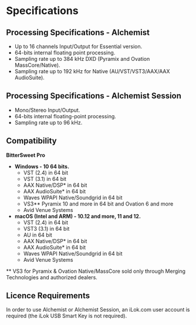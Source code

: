 # Specifications

## Processing Specifications - Alchemist

*   Up to 16 channels Input/Output for Essential version.
*   64-bits internal floating point processing.
*   Sampling rate up to 384 kHz DXD (Pyramix and Ovation MassCore/Native).
*   Sampling rate up to 192 kHz for Native (AU/VST/VST3/AAX/AAX AudioSuite).

## Processing Specifications - Alchemist Session

*   Mono/Stereo Input/Output.
*   64-bits internal floating-point processing.
*   Sampling rate up to 96 kHz.

## Compatibility

**BitterSweet Pro**

*   **Windows - 10 64 bits.**
    *   VST (2.4) in 64 bit
    *   VST (3.1) in 64 bit
    *   AAX Native/DSP\* in 64 bit
    *   AAX AudioSuite\* in 64 bit
    *   Waves WPAPI Native/Soundgrid in 64 bit
    *   VS3\*\* Pyramix 10 and more in 64 bit and Ovation 6 and more
    *   Avid Venue Systems

*   **macOS (Intel and ARM) - 10.12 and more, 11 and 12.**
    *   VST (2.4) in 64 bit
    *   VST3 (3.1) in 64 bit
    *   AU in 64 bit
    *   AAX Native/DSP\* in 64 bit
    *   AAX AudioSuite\* in 64 bit
    *   Waves WPAPI Native/Soundgrid in 64 bit
    *   Avid Venue Systems
    
\*\* VS3 for Pyramix & Ovation Native/MassCore sold only through Merging Technologies and authorized dealers.

## Licence Requirements

In order to use Alchemist or Alchemist Session, an iLok.com user account is required (the iLok USB Smart Key is not required).


